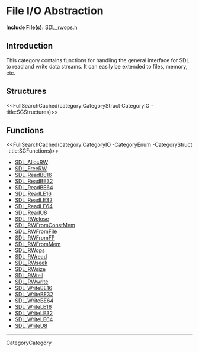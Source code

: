 
= File I/O Abstraction =

'''Include File(s):'''  [http://hg.libsdl.org/SDL/file/default/include/SDL_rwops.h SDL_rwops.h]


== Introduction ==
This category contains functions for handling the general interface for SDL to read and write data streams.  It can easily be extended to files, memory, etc.

<!-- #Remove this line and the ## below to use this markup if it becomes relevant to this category -->
<!-- #== Enumerations == -->
<!-- #<<FullSearchCached(category:CategoryEnum CategoryIO -title:SGEnumerations)>> -->

== Structures ==
<<FullSearchCached(category:CategoryStruct CategoryIO -title:SGStructures)>>

== Functions ==
<<FullSearchCached(category:CategoryIO -CategoryEnum -CategoryStruct -title:SGFunctions)>>

<!-- BEGIN CATEGORY LIST -->
* [[SDL_AllocRW]]
* [[SDL_FreeRW]]
* [[SDL_ReadBE16]]
* [[SDL_ReadBE32]]
* [[SDL_ReadBE64]]
* [[SDL_ReadLE16]]
* [[SDL_ReadLE32]]
* [[SDL_ReadLE64]]
* [[SDL_ReadU8]]
* [[SDL_RWclose]]
* [[SDL_RWFromConstMem]]
* [[SDL_RWFromFile]]
* [[SDL_RWFromFP]]
* [[SDL_RWFromMem]]
* [[SDL_RWops]]
* [[SDL_RWread]]
* [[SDL_RWseek]]
* [[SDL_RWsize]]
* [[SDL_RWtell]]
* [[SDL_RWwrite]]
* [[SDL_WriteBE16]]
* [[SDL_WriteBE32]]
* [[SDL_WriteBE64]]
* [[SDL_WriteLE16]]
* [[SDL_WriteLE32]]
* [[SDL_WriteLE64]]
* [[SDL_WriteU8]]
<!-- END CATEGORY LIST -->
----
CategoryCategory
